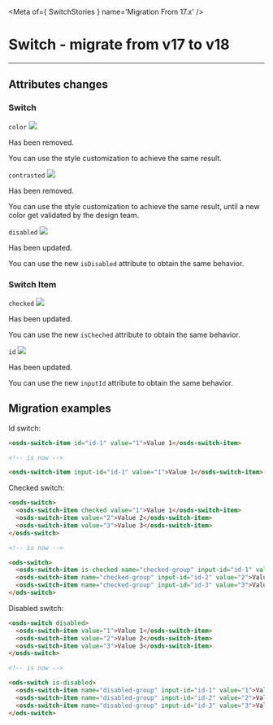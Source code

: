 
<Meta of={ SwitchStories } name='Migration From 17.x' />

# Switch - migrate from v17 to v18
----

## Attributes changes

### Switch

`color` <img src="https://img.shields.io/badge/removed-FF0000" />

Has been removed.

You can use the style customization to achieve the same result.

`contrasted` <img src="https://img.shields.io/badge/removed-FF0000" />

Has been removed.

You can use the style customization to achieve the same result, until a new color get validated by the design team.

`disabled` <img src="https://img.shields.io/badge/updated-00FFFF" />

Has been updated.

You can use the new `isDisabled` attribute to obtain the same behavior.

### Switch Item

`checked` <img src="https://img.shields.io/badge/updated-00FFFF" />

Has been updated.

You can use the new `isCheched` attribute to obtain the same behavior.

`id` <img src="https://img.shields.io/badge/updated-00FFFF" />

Has been updated.

You can use the new `inputId` attribute to obtain the same behavior.

## Migration examples

Id switch:
```html
<osds-switch-item id="id-1" value="1">Value 1</osds-switch-item>

<!-- is now -->

<osds-switch-item input-id="id-1" value="1">Value 1</osds-switch-item>
```

Checked switch:
```html
<osds-switch>
  <osds-switch-item checked value="1">Value 1</osds-switch-item>
  <osds-switch-item value="2">Value 2</osds-switch-item>
  <osds-switch-item value="3">Value 3</osds-switch-item>
</osds-switch>

<!-- is now -->

<ods-switch>
  <osds-switch-item is-checked name="checked-group" input-id="id-1" value="1">Value 1</osds-switch-item>
  <osds-switch-item name="checked-group" input-id="id-2" value="2">Value 2</osds-switch-item>
  <osds-switch-item name="checked-group" input-id="id-3" value="3">Value 3</osds-switch-item>
</ods-switch>
```

Disabled switch:
```html
<osds-switch disabled>
  <osds-switch-item value="1">Value 1</osds-switch-item>
  <osds-switch-item value="2">Value 2</osds-switch-item>
  <osds-switch-item value="3">Value 3</osds-switch-item>
</osds-switch>

<!-- is now -->

<ods-switch is-disabled>
  <osds-switch-item name="disabled-group" input-id="id-1" value="1">Value 1</osds-switch-item>
  <osds-switch-item name="disabled-group" input-id="id-2" value="2">Value 2</osds-switch-item>
  <osds-switch-item name="disabled-group" input-id="id-3" value="3">Value 3</osds-switch-item>
</ods-switch>
```
